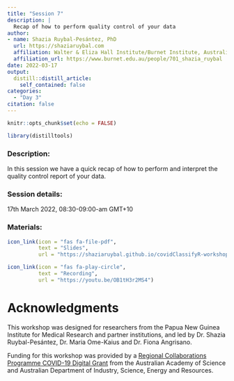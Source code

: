 ```yaml
---
title: "Session 7"
description: |
  Recap of how to perform quality control of your data
author: 
- name: Shazia Ruybal-Pesántez, PhD
  url: https://shaziaruybal.com
  affiliation: Walter & Eliza Hall Institute/Burnet Institute, Australia
  affiliation_url: https://www.burnet.edu.au/people/701_shazia_ruybal
date: 2022-03-17
output:
  distill::distill_article:
    self_contained: false
categories:
  - "Day 3"
citation: false
---
```


```r
knitr::opts_chunk$set(echo = FALSE)
```

```r
library(distilltools)
```

### Description:
In this session we have a quick recap of how to perform and interpret the quality control report of your data. 

### <i class="fas fa-calendar-alt"></i> Session details:
17th March 2022, 08:30-09:00-am GMT+10

### <i class="fas fa-book-open"></i> Materials:

```r
icon_link(icon = "fas fa-file-pdf",
          text = "Slides",
          url = "https://shaziaruybal.github.io/covidClassifyR-workshop/slides/session7/session7_slides.html")

icon_link(icon = "fas fa-play-circle",
          text = "Recording",
          url = "https://youtu.be/OB1tH3r2MS4")
```
  
# Acknowledgments {.appendix}

This workshop was designed for researchers from the Papua New Guinea Institute for Medical Research and partner institutions, and led by Dr. Shazia Ruybal-Pesántez, Dr. Maria Ome-Kaius and Dr. Fiona Angrisano. 

Funding for this workshop was provided by a [Regional Collaborations Programme COVID-19 Digital Grant](https://www.science.org.au/news-and-events/news-and-media-releases/regional-research-set-get-digital-boost) from the Australian Academy of Science and Australian Department of Industry, Science, Energy and Resources. 